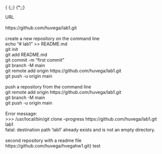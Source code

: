 {\rtf1\ansi\ansicpg1252\cocoartf2761
\cocoatextscaling0\cocoaplatform0{\fonttbl\f0\fswiss\fcharset0 Helvetica;}
{\colortbl;\red255\green255\blue255;}
{\*\expandedcolortbl;;}
\margl1440\margr1440\vieww15440\viewh8560\viewkind0
\pard\tx720\tx1440\tx2160\tx2880\tx3600\tx4320\tx5040\tx5760\tx6480\tx7200\tx7920\tx8640\pardirnatural\partightenfactor0

\f0\fs36 \cf0 URL\
\
https://github.com/huvega/lab1.git\
\
create a new repository on the command line\
echo "# lab1" >> README.md\
git init\
git add README.md\
git commit -m "first commit"\
git branch -M main\
git remote add origin https://github.com/huvega/lab1.git\
git push -u origin main\
\
push a repository from the command line\
git remote add origin https://github.com/huvega/lab1.git\
git branch -M main\
git push -u origin main\
\
Error message:\
>>> /usr/local/bin/git clone --progress https://github.com/huvega/lab1.git lab1\
fatal: destination path 'lab1' already exists and is not an empty directory.\
\
second repository with a readme file\
https://github.com/huvega/hvegahw1.git}
test
